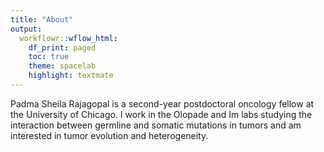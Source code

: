 ```yaml
---
title: "About"
output:
  workflowr::wflow_html:
    df_print: paged
    toc: true
    theme: spacelab
    highlight: textmate
---
```


Padma Sheila Rajagopal is a second-year postdoctoral oncology fellow at the University of Chicago. I work in the Olopade and Im labs studying the interaction between germline and somatic mutations in tumors and am interested in tumor evolution and heterogeneity.
